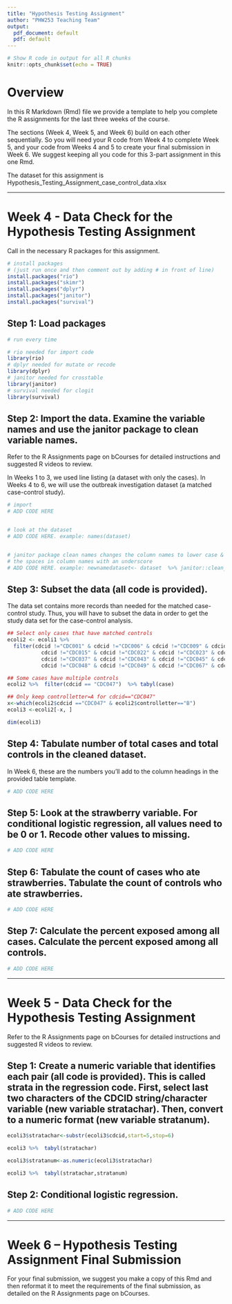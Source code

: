 ```yaml
---
title: "Hypothesis Testing Assignment"
author: "PHW253 Teaching Team"
output:
  pdf_document: default
  pdf: default
---
```


```r
# Show R code in output for all R chunks
knitr::opts_chunk$set(echo = TRUE)
```

# Overview

In this R Markdown (Rmd) file we provide a template to help you complete the R assignments for the last three weeks of the course. 

The sections (Week 4, Week 5, and Week 6) build on each other sequentially. So you will need your R code from Week 4 to complete Week 5, and your code from Weeks 4 and 5 to create your final submission in Week 6. We suggest keeping all you code for this 3-part assignment in this one Rmd.

The dataset for this assignment is Hypothesis_Testing_Assignment_case_control_data.xlsx

--------------------------------------------------------------------------------

# Week 4 - Data Check for the Hypothesis Testing Assignment

Call in the necessary R packages for this assignment.

```r
# install packages
# (just run once and then comment out by adding # in front of line)
install.packages("rio")
install.packages("skimr")
install.packages("dplyr")
install.packages("janitor")
install.packages("survival")
```

## Step 1: Load packages
 
```r
# run every time

# rio needed for import code
library(rio)
# dplyr needed for mutate or recode
library(dplyr)
# janitor needed for crosstable
library(janitor)
# survival needed for clogit
library(survival)
```


## Step 2: Import the data. Examine the variable names and use the janitor package to clean variable names.

Refer to the R Assignments page on bCourses for detailed instructions and suggested R videos to review.

In Weeks 1 to 3, we used line listing (a dataset with only the cases). In Weeks 4 to 6, we will use the outbreak investigation dataset (a matched case-control study).

```r
# import
# ADD CODE HERE


# look at the dataset
# ADD CODE HERE. example: names(dataset)


# janitor package clean names changes the column names to lower case & replaces
# the spaces in column names with an underscore
# ADD CODE HERE. example: newnamedataset<- dataset  %>% janitor::clean_names()

```

## Step 3: Subset the data (all code is provided).

The data set contains more records than needed for the matched case-control study. Thus, you will have to subset the data in order to get the study data set for the case-control analysis.

```r
## Select only cases that have matched controls
ecoli2 <- ecoli1 %>% 
  filter(cdcid !="CDC001" & cdcid !="CDC006" & cdcid !="CDC009" & cdcid !="CDC012" & 
           cdcid !="CDC015" & cdcid !="CDC022" & cdcid !="CDC023" & cdcid !="CDC024" & 
           cdcid !="CDC037" & cdcid !="CDC043" & cdcid !="CDC045" & cdcid !="CDC046" & 
           cdcid !="CDC048" & cdcid !="CDC049" & cdcid !="CDC067" & cdcid !="CDC068")   

## Some cases have multiple controls
ecoli2 %>%  filter(cdcid == "CDC047")  %>% tabyl(case)

## Only keep controlletter=A for cdcid=="CDC047"
x<-which(ecoli2$cdcid =="CDC047" & ecoli2$controlletter=="B")   
ecoli3 <-ecoli2[-x, ]    

dim(ecoli3)
```

## Step 4: Tabulate number of total cases and total controls in the cleaned dataset.

In Week 6, these are the numbers you'll add to the column headings in the provided table template. 

```r
# ADD CODE HERE
```

## Step 5: Look at the strawberry variable. For conditional logistic regression, all values need to be 0 or 1. Recode other values to missing. 

```r
# ADD CODE HERE
```

## Step 6: Tabulate the count of cases who ate strawberries. Tabulate the count of controls who ate strawberries. 

```r
# ADD CODE HERE
```

## Step 7: Calculate the percent exposed among all cases. Calculate the percent exposed among all controls.

```r
# ADD CODE HERE
```



--------------------------------------------------------------------------------

# Week 5 - Data Check for the Hypothesis Testing Assignment

Refer to the R Assignments page on bCourses for detailed instructions and suggested R videos to review.

## Step 1: Create a numeric variable that identifies each pair (all code is provided). This is called strata in the regression code. First, select last two characters of the CDCID string/character variable (new variable stratachar). Then, convert to a numeric format (new variable stratanum).

```r
ecoli3$stratachar<-substr(ecoli3$cdcid,start=5,stop=6)

ecoli3 %>%  tabyl(stratachar)

ecoli3$stratanum<-as.numeric(ecoli3$stratachar)

ecoli3 %>%  tabyl(stratachar,stratanum)
```

## Step 2: Conditional logistic regression.
 
```r
# ADD CODE HERE
```



--------------------------------------------------------------------------------

# Week 6 – Hypothesis Testing Assignment Final Submission


For your final submission, we suggest you make a copy of this Rmd and then reformat it to meet the requirements of the final submission, as detailed on the R Assignments page on bCourses.

